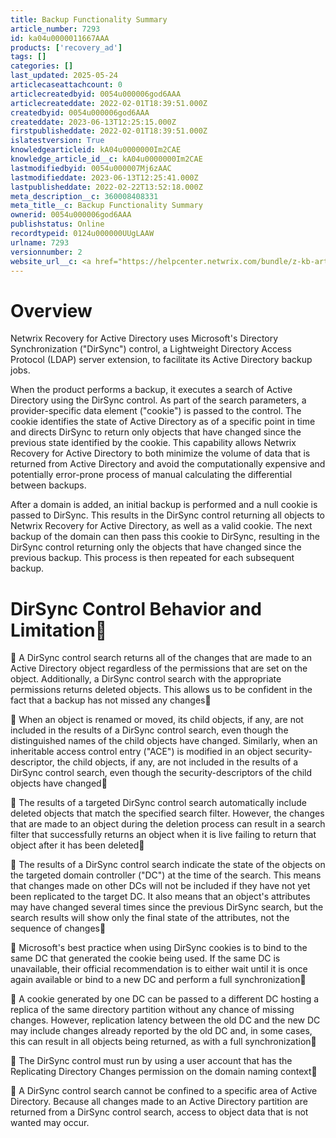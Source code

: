 ```yaml
---
title: Backup Functionality Summary
article_number: 7293
id: ka04u0000011667AAA
products: ['recovery_ad']
tags: []
categories: []
last_updated: 2025-05-24
articlecaseattachcount: 0
articlecreatedbyid: 0054u000006god6AAA
articlecreateddate: 2022-02-01T18:39:51.000Z
createdbyid: 0054u000006god6AAA
createddate: 2023-06-13T12:25:15.000Z
firstpublisheddate: 2022-02-01T18:39:51.000Z
islatestversion: True
knowledgearticleid: kA04u0000000Im2CAE
knowledge_article_id__c: kA04u0000000Im2CAE
lastmodifiedbyid: 0054u000007Mj6zAAC
lastmodifieddate: 2023-06-13T12:25:41.000Z
lastpublisheddate: 2022-02-22T13:52:18.000Z
meta_description__c: 360008408331
meta_title__c: Backup Functionality Summary
ownerid: 0054u000006god6AAA
publishstatus: Online
recordtypeid: 0124u000000UUgLAAW
urlname: 7293
versionnumber: 2
website_url__c: <a href="https://helpcenter.netwrix.com/bundle/z-kb-articles-salesforce/page/kA04u0000000Im2CAE.html" target="_blank">Open in a new window</a>
---
```


# Overview

Netwrix Recovery for Active Directory uses Microsoft's Directory Synchronization ("DirSync") control, a Lightweight Directory Access Protocol (LDAP) server extension, to facilitate its Active Directory backup jobs.

When the product performs a backup, it executes a search of Active Directory using the DirSync control. As part of the search parameters, a provider-specific data element ("cookie") is passed to the control. The cookie identifies the state of Active Directory as of a specific point in time and directs DirSync to return only objects that have changed since the previous state identified by the cookie. This capability allows Netwrix Recovery for Active Directory to both minimize the volume of data that is returned from Active Directory and avoid the computationally expensive and potentially error-prone process of manual calculating the differential between backups.

After a domain is added, an initial backup is performed and a null cookie is passed to DirSync. This results in the DirSync control returning all objects to Netwrix Recovery for Active Directory, as well as a valid cookie. The next backup of the domain can then pass this cookie to DirSync, resulting in the DirSync control returning only the objects that have changed since the previous backup. This process is then repeated for each subsequent backup.

# DirSync Control Behavior and Limitation

  A DirSync control search returns all of the changes that are made to an Active Directory object regardless of the permissions that are set on the object. Additionally, a DirSync control search with the appropriate permissions returns deleted objects. This allows us to be confident in the fact that a backup has not missed any changes

  When an object is renamed or moved, its child objects, if any, are not included in the results of a DirSync control search, even though the distinguished names of the child objects have changed. Similarly, when an inheritable access control entry ("ACE") is modified in an object security-descriptor, the child objects, if any, are not included in the results of a DirSync control search, even though the security-descriptors of the child objects have changed

  The results of a targeted DirSync control search automatically include deleted objects that match the specified search filter. However, the changes that are made to an object during the deletion process can result in a search filter that successfully returns an object when it is live failing to return that object after it has been deleted

  The results of a DirSync control search indicate the state of the objects on the targeted domain controller ("DC") at the time of the search. This means that changes made on other DCs will not be included if they have not yet been replicated to the target DC. It also means that an object's attributes may have changed several times since the previous DirSync search, but the search results will show only the final state of the attributes, not the sequence of changes

  Microsoft's best practice when using DirSync cookies is to bind to the same DC that generated the cookie being used. If the same DC is unavailable, their official recommendation is to either wait until it is once again available or bind to a new DC and perform a full synchronization

  A cookie generated by one DC can be passed to a different DC hosting a replica of the same directory partition without any chance of missing changes. However, replication latency between the old DC and the new DC may include changes already reported by the old DC and, in some cases, this can result in all objects being returned, as with a full synchronization

  The DirSync control must run by using a user account that has the Replicating Directory Changes permission on the domain naming context

  A DirSync control search cannot be confined to a specific area of Active Directory. Because all changes made to an Active Directory partition are returned from a DirSync control search, access to object data that is not wanted may occur.